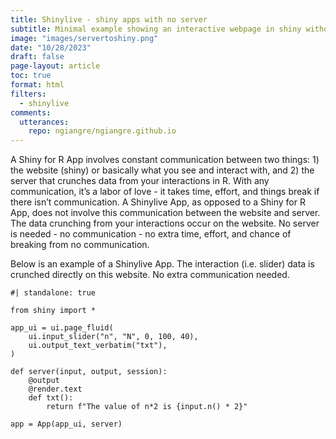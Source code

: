 ```yaml
---
title: Shinylive - shiny apps with no server
subtitle: Minimal example showing an interactive webpage in shiny without a server!
image: "images/servertoshiny.png"
date: "10/28/2023"
draft: false
page-layout: article
toc: true
format: html
filters:
  - shinylive
comments:
  utterances:
    repo: ngiangre/ngiangre.github.io
---
```


A Shiny for R App involves constant communication between two things: 1) the website (shiny) or basically what you see and interact with, and 2) the server that crunches data from your interactions in R. With any communication, it's a labor of love - it takes time, effort, and things break if there isn't communication. A Shinylive App, as opposed to a Shiny for R App, does not involve this communication between the website and server. The data crunching from your interactions occur on the website. No server is needed - no communication - no extra time, effort, and chance of breaking from no communication.

Below is an example of a Shinylive App. The interaction (i.e. slider) data is crunched directly on this website. No extra communication needed. 

```shinylive-python
#| standalone: true

from shiny import *

app_ui = ui.page_fluid(
    ui.input_slider("n", "N", 0, 100, 40),
    ui.output_text_verbatim("txt"),
)

def server(input, output, session):
    @output
    @render.text
    def txt():
        return f"The value of n*2 is {input.n() * 2}"

app = App(app_ui, server)

```
